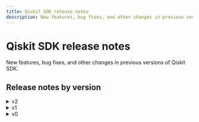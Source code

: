 ```yaml
---
title: Qiskit SDK release notes
description: New features, bug fixes, and other changes in previous versions of Qiskit SDK.
---
```


# Qiskit SDK release notes

New features, bug fixes, and other changes in previous versions of Qiskit SDK.

## Release notes by version

<details>
<summary>v2</summary>
- [v2.1](./2.1)
- [v2.0](./2.0)
</details>

<details>
<summary>v1</summary>
- [v1.4](./1.4)
- [v1.3](./1.3)
- [v1.2](./1.2)
- [v1.1](./1.1)
- [v1.0](./1.0)
</details>

<details>
<summary>v0</summary>
- [v0.46](./0.46)
- [v0.45](./0.45)
- [v0.44](./0.44)
- [v0.43](./0.43)
- [v0.42](./0.42)
- [v0.41](./0.41)
- [v0.40](./0.40)
- [v0.39](./0.39)
- [v0.38](./0.38)
- [v0.37](./0.37)
- [v0.36](./0.36)
- [v0.35](./0.35)
- [v0.34](./0.34)
- [v0.33](./0.33)
- [v0.32](./0.32)
- [v0.31](./0.31)
- [v0.30](./0.30)
- [v0.29](./0.29)
- [v0.28](./0.28)
- [v0.27](./0.27)
- [v0.26](./0.26)
- [v0.25](./0.25)
- [v0.24](./0.24)
- [v0.23](./0.23)
- [v0.22](./0.22)
- [v0.21](./0.21)
- [v0.20](./0.20)
- [v0.19](./0.19)
- [v0.18](./0.18)
- [v0.17](./0.17)
- [v0.16](./0.16)
- [v0.15](./0.15)
- [v0.14](./0.14)
- [v0.13](./0.13)
- [v0.12](./0.12)
- [v0.11](./0.11)
- [v0.10](./0.10)
- [v0.9](./0.9)
- [v0.8](./0.8)
- [v0.7](./0.7)
- [v0.6](./0.6)
- [v0.5](./0.5)
</details>
